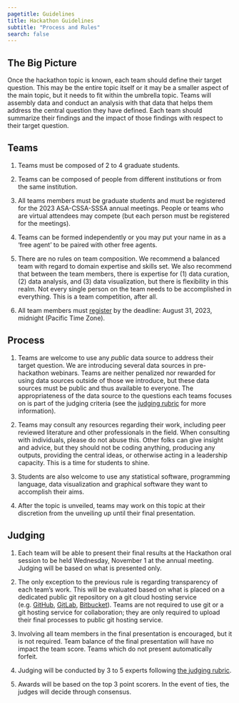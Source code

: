 ```yaml
---
pagetitle: Guidelines
title: Hackathon Guidelines
subtitle: "Process and Rules"
search: false
---
```


## The Big Picture

Once the hackathon topic is known, each team should define their target question. This may be the entire topic itself or it may be a smaller aspect of the main topic, but it needs to fit within the umbrella topic. Teams will assembly data and conduct an analysis with that data that helps them address the central question they have defined. Each team should summarize their findings and the impact of those findings with respect to their target question. 


## Teams

1. Teams must be composed of 2 to 4 graduate students. 

1. Teams can be composed of people from different institutions or from the same institution. 

1. All teams members must be graduate students and must be registered for the 2023 ASA-CSSA-SSSA annual meetings. People or teams who are virtual attendees may compete (but each person must be registered for the meetings). 

1. Teams can be formed independently or you may put your name in as a 'free agent' to be paired with other free agents.

1. There are no rules on team composition. We recommend a balanced team with regard to domain expertise and skills set. We also recommend that between the team members, there is expertise for (1) data curation, (2) data analysis, and (3) data visualization, but there is flexibility in this realm. Not every single person on the team needs to be accomplished in everything. This is a team competition, after all. 

1. All team members must [register](signup.qmd) by the deadline: August 31, 2023, midnight (Pacific Time Zone). 


## Process

1. Teams are welcome to use any *public* data source to address their target question. We are introducing several data sources in pre-hackathon webinars. Teams are neither penalized nor rewarded for using data sources outside of those we introduce, but these data sources must be public and thus available to everyone. The appropriateness of the data source to the questions each teams focuses on is part of the judging criteria (see the [judging rubric](rubric.qmd) for more information). 

1. Teams may consult any resources regarding their work, including peer reviewed literature and other professionals in the field. When consulting with individuals, please do not abuse this. Other folks can give insight and advice, but they should not be coding anything, producing any outputs, providing the central ideas, or otherwise acting in a leadership capacity. This is a time for students to shine. 
1. Students are also welcome to use any statistical software, programming language, data visualization and graphical software they want to accomplish their aims. 

1. After the topic is unveiled, teams may work on this topic at their discretion from the unveiling up until their final presentation. 


## Judging


1. Each team will be able to present their final results at the Hackathon oral session to be held Wednesday, November 1 at the annual meeting. Judging will be based on what is presented only.

1. The only exception to the previous rule is regarding transparency of each team's work. This will be evaluated based on what is placed on a dedicated public git repository on a git cloud hosting service (e.g. [GitHub](https://github.com/), [GitLab](https://about.gitlab.com/), [Bitbucket](https://bitbucket.org)). Teams are not required to use git or a git hosting service for collaboration; they are only required to upload their final processes to public git hosting service. 

1. Involving all team members in the final presentation is encouraged, but it is not required. Team balance of the final presentation will have no impact the team score. Teams which do not present automatically forfeit. 

1. Judging will be conducted by 3 to 5 experts following [the judging rubric](rubric.qmd).

1. Awards will be based on the top 3 point scorers. In the event of ties, the judges will decide through consensus.
 

